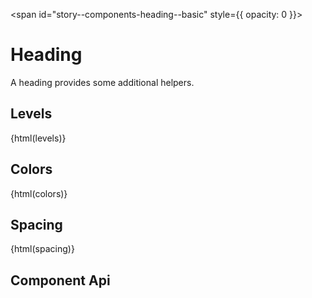 
<span id="story--components-heading--basic" style={{ opacity: 0 }}></span>

# Heading

A heading provides some additional helpers.

<Canvas className="bal-app">
  <Story id="components-heading--basic" />
</Canvas>

## Levels

<Canvas className="bal-app" mdxSource={levels}>
  {html(levels)}
</Canvas>

## Colors

<Canvas className="bal-app" mdxSource={colors}>
  {html(colors)}
</Canvas>

## Spacing

<Canvas className="bal-app" mdxSource={spacing}>
  {html(spacing)}
</Canvas>

## Component Api

<Description markdown={readme} />

<br />


<Description markdown={testing} />


<Description markdown={github} />
